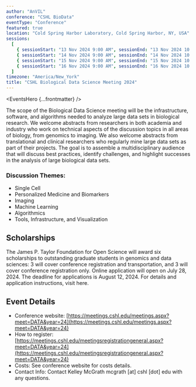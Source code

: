 ```yaml
---
author: "AnVIL"
conference: "CSHL BioData"
eventType: "Conference"
featured: true
location: "Cold Spring Harbor Laboratory, Cold Spring Harbor, NY, USA"
sessions:
  [
    { sessionStart: "13 Nov 2024 9:00 AM", sessionEnd: "13 Nov 2024 10:00PM" },
    { sessionStart: "14 Nov 2024 9:00 AM", sessionEnd: "14 Nov 2024 10:00PM" },
    { sessionStart: "15 Nov 2024 9:00 AM", sessionEnd: "15 Nov 2024 10:00PM" },
    { sessionStart: "16 Nov 2024 9:00 AM", sessionEnd: "16 Nov 2024 10:00PM" },
  ]
timezone: "America/New_York"
title: "CSHL Biological Data Science Meeting 2024"
---
```


<EventsHero {...frontmatter} />

The scope of the Biological Data Science meeting will be the infrastructure, software, and algorithms needed to analyze large data sets in biological research. We welcome abstracts from researchers in both academia and industry who work on technical aspects of the discussion topics in all areas of biology, from genomics to imaging. We also welcome abstracts from translational and clinical researchers who regularly mine large data sets as part of their projects. The goal is to assemble a multidisciplinary audience that will discuss best practices, identify challenges, and highlight successes in the analysis of large biological data sets.

### Discussion Themes:

- Single Cell
- Personalized Medicine and Biomarkers
- Imaging
- Machine Learning
- Algorithmics
- Tools, Infrastructure, and Visualization

## Scholarships

The James P. Taylor Foundation for Open Science will award six scholarships to outstanding graduate students in genomics and data sciences: 3 will cover conference registration and transportation, and 3 will cover conference registration only. Online application will open on July 28, 2024. The deadline for applications is August 12, 2024. For details and application instructions, visit here.

## Event Details

- Conference website: [https://meetings.cshl.edu/meetings.aspx?meet=DATA&year=24](https://meetings.cshl.edu/meetings.aspx?meet=DATA&year=24)
- How to register: [https://meetings.cshl.edu/meetingsregistrationgeneral.aspx?meet=DATA&year=24](https://meetings.cshl.edu/meetingsregistrationgeneral.aspx?meet=DATA&year=24)
- Costs: See conference website for costs details.
- Contact Info: Contact Kelley McGrath mcgrath [at] cshl [dot] edu with any questions.
